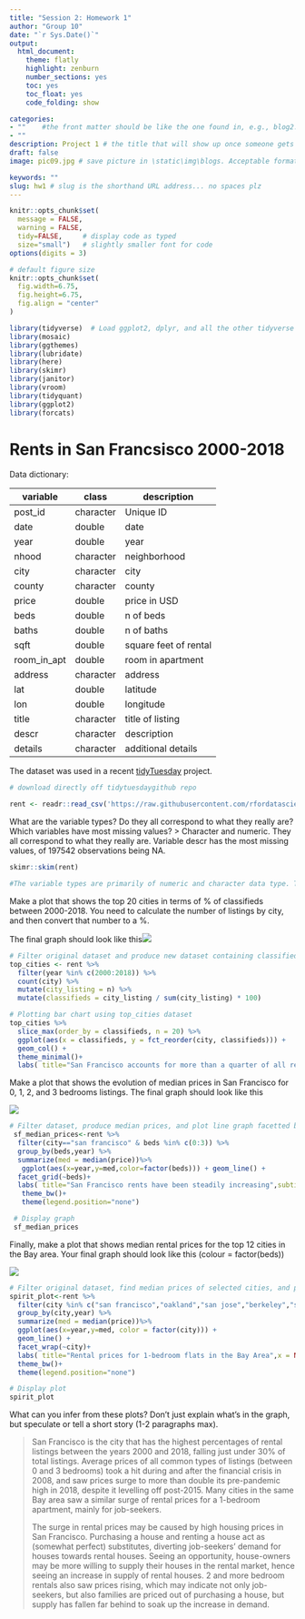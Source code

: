 ```yaml
---
title: "Session 2: Homework 1"
author: "Group 10"
date: "`r Sys.Date()`"
output:
  html_document:
    theme: flatly
    highlight: zenburn
    number_sections: yes
    toc: yes
    toc_float: yes
    code_folding: show

categories:  
- ""    #the front matter should be like the one found in, e.g., blog2.md. It cannot be like the normal Rmd we used
- ""
description: Project 1 # the title that will show up once someone gets to this page
draft: false
image: pic09.jpg # save picture in \static\img\blogs. Acceptable formats= jpg, jpeg, or png . Your iPhone pics wont work

keywords: ""
slug: hw1 # slug is the shorthand URL address... no spaces plz
---
```


```r
knitr::opts_chunk$set(
  message = FALSE, 
  warning = FALSE, 
  tidy=FALSE,     # display code as typed
  size="small")   # slightly smaller font for code
options(digits = 3)

# default figure size
knitr::opts_chunk$set(
  fig.width=6.75, 
  fig.height=6.75,
  fig.align = "center"
)
```

```r
library(tidyverse)  # Load ggplot2, dplyr, and all the other tidyverse packages
library(mosaic)
library(ggthemes)
library(lubridate)
library(here)
library(skimr)
library(janitor)
library(vroom)
library(tidyquant)
library(ggplot2)
library(forcats)
```

# Rents in San Francsisco 2000-2018

Data dictionary:

| variable    | class     | description           |
|-------------|-----------|-----------------------|
| post_id     | character | Unique ID             |
| date        | double    | date                  |
| year        | double    | year                  |
| nhood       | character | neighborhood          |
| city        | character | city                  |
| county      | character | county                |
| price       | double    | price in USD          |
| beds        | double    | n of beds             |
| baths       | double    | n of baths            |
| sqft        | double    | square feet of rental |
| room_in_apt | double    | room in apartment     |
| address     | character | address               |
| lat         | double    | latitude              |
| lon         | double    | longitude             |
| title       | character | title of listing      |
| descr       | character | description           |
| details     | character | additional details    |

The dataset was used in a recent [tidyTuesday](https://github.com/rfordatascience/tidytuesday) project.

```r
# download directly off tidytuesdaygithub repo

rent <- readr::read_csv('https://raw.githubusercontent.com/rfordatascience/tidytuesday/master/data/2022/2022-07-05/rent.csv')

```

What are the variable types? Do they all correspond to what they really are? Which variables have most missing values? \> Character and numeric. They all correspond to what they really are. Variable descr has the most missing values, of 197542 observations being NA.

```r
skimr::skim(rent)

#The variable types are primarily of numeric and character data type. The character variable 'descr' has the most missing values followed by the variables 'address', 'lon','lat',and 'details'. All categorical variables are of character type and  numeric variables (except date and year) correspond to numeric data type.


```

Make a plot that shows the top 20 cities in terms of % of classifieds between 2000-2018. You need to calculate the number of listings by city, and then convert that number to a %.

The final graph should look like this![](images/top_cities.png)

```r
# Filter original dataset and produce new dataset containing classifieds
top_cities <- rent %>%
  filter(year %in% c(2000:2018)) %>%
  count(city) %>%
  mutate(city_listing = n) %>%
  mutate(classifieds = city_listing / sum(city_listing) * 100)

# Plotting bar chart using top_cities dataset
top_cities %>%
  slice_max(order_by = classifieds, n = 20) %>%
  ggplot(aes(x = classifieds, y = fct_reorder(city, classifieds))) +
  geom_col() +
  theme_minimal()+
  labs( title="San Francisco accounts for more than a quarter of all rental classfields",subtitle="% of Craiglist listings, 2000-2018",x = NULL,y=NULL,caption = "Source:Pennington, Kate (2018). Bay Area Craigslist Rental Housing Posts, 2000-2018" )
```

Make a plot that shows the evolution of median prices in San Francisco for 0, 1, 2, and 3 bedrooms listings. The final graph should look like this

![](images/sf_rentals.png)

```r

# Filter dataset, produce median prices, and plot line graph facetted by number of beds
 sf_median_prices<-rent %>%
  filter(city=="san francisco" & beds %in% c(0:3)) %>%
  group_by(beds,year) %>%
  summarize(med = median(price))%>%
   ggplot(aes(x=year,y=med,color=factor(beds))) + geom_line() +
  facet_grid(~beds)+
  labs( title="San Francisco rents have been steadily increasing",subtitle="0 to 3-bed listings,2000-2018",x = NULL,y=NULL,caption = "Source:Pennington, Kate (2018). Bay Area Craigslist Rental Housing Posts, 2000-2018" )+
   theme_bw()+
   theme(legend.position="none")

 # Display graph
 sf_median_prices


```

Finally, make a plot that shows median rental prices for the top 12 cities in the Bay area. Your final graph should look like this (colour = factor(beds))

![](images/one_bed_bay_area.png)

```r
# Filter original dataset, find median prices of selected cities, and plot
spirit_plot<-rent %>%
  filter(city %in% c("san francisco","oakland","san jose","berkeley","santa cruz","santa rosa","mountain view","san mateo","palo alto","santa clara","union city","sunnyvale") & beds==1) %>%
  group_by(city,year) %>%
  summarize(med = median(price))%>%
  ggplot(aes(x=year,y=med, color = factor(city))) +
  geom_line() +
  facet_wrap(~city)+
  labs( title="Rental prices for 1-bedroom flats in the Bay Area",x = NULL,y=NULL,caption = "Source:Pennington, Kate (2018). Bay Area Craigslist Rental Housing Posts, 2000-2018" )+
  theme_bw()+
  theme(legend.position="none")

# Display plot
spirit_plot

```

What can you infer from these plots? Don't just explain what's in the graph, but speculate or tell a short story (1-2 paragraphs max).

> San Francisco is the city that has the highest percentages of rental listings between the years 2000 and 2018, falling just under 30% of total listings. Average prices of all common types of listings (between 0 and 3 bedrooms) took a hit during and after the financial crisis in 2008, and saw prices surge to more than double its pre-pandemic high in 2018, despite it levelling off post-2015. Many cities in the same Bay area saw a similar surge of rental prices for a 1-bedroom apartment, mainly for job-seekers.
>
> The surge in rental prices may be caused by high housing prices in San Francisco. Purchasing a house and renting a house act as (somewhat perfect) substitutes, diverting job-seekers' demand for houses towards rental houses. Seeing an opportunity, house-owners may be more willing to supply their houses in the rental market, hence seeing an increase in supply of rental houses. 2 and more bedroom rentals also saw prices rising, which may indicate not only job-seekers, but also families are priced out of purchasing a house, but supply has fallen far behind to soak up the increase in demand.

